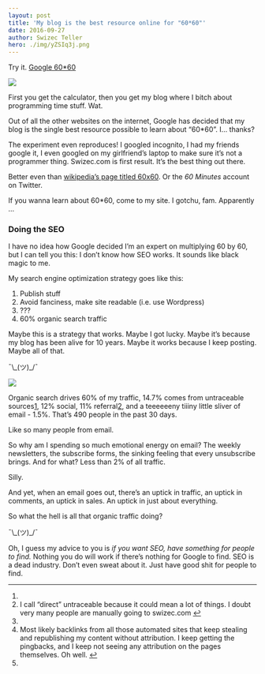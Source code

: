 ```yaml
---
layout: post
title: 'My blog is the best resource online for "60*60"'
date: 2016-09-27
author: Swizec Teller
hero: ./img/yZSIq3j.png
---
```

Try it. [Google 60\*60](https://www.google.com/webhp?sourceid=chrome-instant&ion=1&espv=2&ie=UTF-8#q=60*60)



![](./img/yZSIq3j.png)



First you get the calculator, then you get my blog where I bitch about programming time stuff. Wat.



Out of all the other websites on the internet, Google has decided that my blog is the single best resource possible to learn about “60\*60”. I… thanks?



The experiment even reproduces! I googled incognito, I had my friends google it, I even googled on my girlfriend’s laptop to make sure it’s not a programmer thing. Swizec.com is first result. It’s the best thing out there.



Better even than [wikipedia’s page titled 60x60](https://en.wikipedia.org/wiki/60x60). Or the _60 Minutes_ account on Twitter.



If you wanna learn about 60\*60, come to my site. I gotchu, fam. Apparently …



### Doing the SEO



I have no idea how Google decided I’m an expert on multiplying 60 by 60, but I can tell you this: I don’t know how SEO works. It sounds like black magic to me.



My search engine optimization strategy goes like this:



1. Publish stuff
2. Avoid fanciness, make site readable (i.e. use Wordpress)
3. ???
4. 60% organic search traffic



Maybe this is a strategy that works. Maybe I got lucky. Maybe it’s because my blog has been alive for 10 years. Maybe it works because I keep posting. Maybe all of that.



¯\\\_(ツ)\_/¯



![](./img/JzmiLpw.png)



Organic search drives 60% of my traffic, 14.7% comes from untraceable sources[1](#fn1-2164 "see footnote"), 12% social, 11% referral[2](#fn2-2164 "see footnote"), and a teeeeeeny tiiiny little sliver of email - 1.5%. That’s 490 people in the past 30 days.



Like so many people from email.



So why am I spending so much emotional energy on email? The weekly newsletters, the subscribe forms, the sinking feeling that every unsubscribe brings. And for what? Less than 2% of all traffic.



Silly.



And yet, when an email goes out, there’s an uptick in traffic, an uptick in comments, an uptick in sales. An uptick in just about everything.



So what the hell is all that organic traffic doing?



¯\\\_(ツ)\_/¯



Oh, I guess my advice to you is _if you want SEO, have something for people to find._ Nothing you do will work if there’s nothing for Google to find. SEO is a dead industry. Don’t even sweat about it. Just have good shit for people to find.



* * *

1.
2. I call “direct” untraceable because it could mean a lot of things. I doubt very many people are manually going to swizec.com [↩︎](#fnr1-2164 "return to article")
3.
4. Most likely backlinks from all those automated sites that keep stealing and republishing my content without attribution. I keep getting the pingbacks, and I keep not seeing any attribution on the pages themselves. Oh well. [↩︎](#fnr2-2164 "return to article")
5.